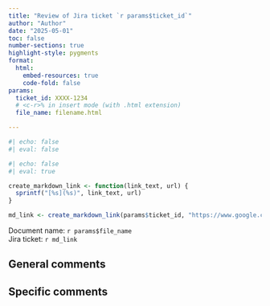 ```yaml
---
title: "Review of Jira ticket `r params$ticket_id`"
author: "Author"
date: "2025-05-01"
toc: false
number-sections: true
highlight-style: pygments
format:
  html:
    embed-resources: true
    code-fold: false
params:
  ticket_id: XXXX-1234
  # <c-r>% in insert mode (with .html extension)
  file_name: filename.html

---
```

<!-- create html document in the terminal by executing `quarto render file_name.qmd` -->

```r
#| echo: false
#| eval: false
```

```r
#| echo: false
#| eval: true

create_markdown_link <- function(link_text, url) {
  sprintf("[%s](%s)", link_text, url)
}

md_link <- create_markdown_link(params$ticket_id, "https://www.google.com/")
```

<p>
Document name: `r params$file_name`<br />
Jira ticket: `r md_link`
</p>

## General comments

## Specific comments 
